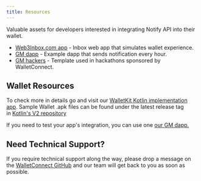```yaml
---
title: Resources
---
```


Valuable assets for developers interested in integrating Notify API into their wallet.

- [Web3Inbox.com app](https://app.web3inbox.com) - Inbox web app that simulates wallet experience.
- [GM dapp](https://gm.walletconnect.com/) - Example dapp that sends notification every hour.
- [GM hackers](https://github.com/WalletConnect/gm-hackers) - Template used in hackathons sponsored by WalletConnect.

## Wallet Resources

To check more in details go and visit our [WalletKit Kotlin implementation app](https://github.com/WalletConnect/WalletConnectKotlinV2/tree/develop/sample/wallet). Sample Wallet .apk files can be found under the latest release tag in [Kotlin's V2 repository](https://github.com/WalletConnect/WalletConnectKotlinV2/tags)

If you need to test your app's integration, you can use one [our GM dapp.](https://gm.walletconnect.com/)

## Need Technical Support?

If you require technical support along the way, please drop a message on the [WalletConnect GitHub](https://github.com/orgs/WalletConnect/discussions/) and our team will get back to you as soon as possible.
